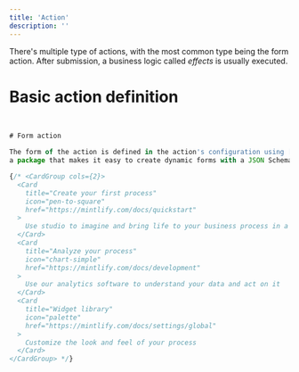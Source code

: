 ```yaml
---
title: 'Action'
description: ''
---
```


There's multiple type of actions, with the most common type being the form action. After submission, a business logic called *effects* is usually executed.

# Basic action definition

```ts


# Form action

The form of the action is defined in the action's configuration using [react-jsonschema-form](https://rjsf-team.github.io/react-jsonschema-form/docs/), 
a package that makes it easy to create dynamic forms with a JSON Schema, as well as handle dependencies between fields.

{/* <CardGroup cols={2}>
  <Card
    title="Create your first process"
    icon="pen-to-square"
    href="https://mintlify.com/docs/quickstart"
  >
    Use studio to imagine and bring life to your business process in a few clicks
  </Card>
  <Card
    title="Analyze your process"
    icon="chart-simple"
    href="https://mintlify.com/docs/development"
  >
    Use our analytics software to understand your data and act on it 
  </Card>
  <Card
    title="Widget library"
    icon="palette"
    href="https://mintlify.com/docs/settings/global"
  >
    Customize the look and feel of your process
  </Card>
</CardGroup> */}